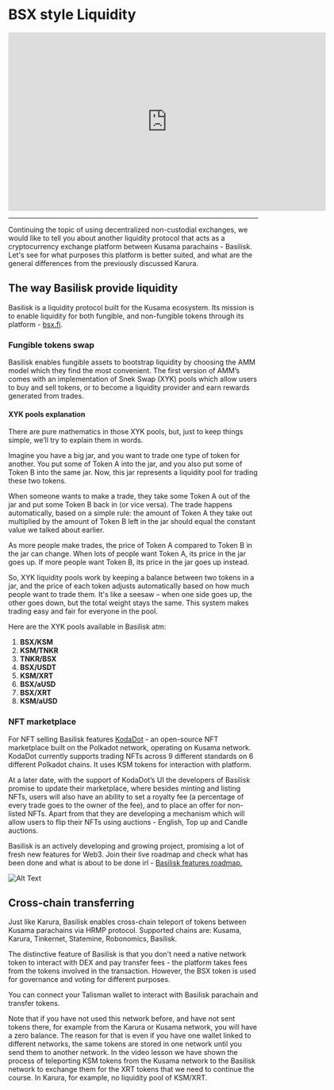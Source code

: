# BSX style Liquidity

<iframe width="640" height="360"
    src="https://www.youtube.com/embed/cua7KHSGOHg?fs=2&autoplay=0" frameborder="0"
    allow="fullscreen; accelerometer; autoplay; clipboard-write; encrypted-media; gyroscope; picture-in-picture" allowfullscreen></iframe>

<hr/>

Continuing the topic of using decentralized non-custodial exchanges, we would like to tell you about another liquidity protocol that acts as a cryptocurrency exchange platform between Kusama parachains - Basilisk. Let's see for what purposes this platform is better suited, and what are the general differences from the previously discussed Karura.

## **The way Basilisk provide liquidity**

Basilisk is a liquidity protocol built for the Kusama ecosystem. Its mission is to enable liquidity for both fungible, and non-fungible tokens through its platform - [bsx.fi](https://bsx.fi/).

### Fungible tokens swap

Basilisk enables fungible assets to bootstrap liquidity by choosing the AMM model which they find the most convenient. The first version of AMM’s comes with an implementation of Snek Swap (XYK) [](https://docs.bsx.fi/product_snek_swap)pools which allow users to buy and sell tokens, or to become a liquidity provider and earn rewards generated from trades.

#### XYK pools explanation

There are pure mathematics in those XYK pools, but, just to keep things simple, we’ll try to explain them in words.

Imagine you have a big jar, and you want to trade one type of token for another. You put some of Token A into the jar, and you also put some of Token B into the same jar. Now, this jar represents a liquidity pool for trading these two tokens.

When someone wants to make a trade, they take some Token A out of the jar and put some Token B back in (or vice versa). The trade happens automatically, based on a simple rule: the amount of Token A they take out multiplied by the amount of Token B left in the jar should equal the constant value we talked about earlier.

As more people make trades, the price of Token A compared to Token B in the jar can change. When lots of people want Token A, its price in the jar goes up. If more people want Token B, its price in the jar goes up instead.

So, XYK liquidity pools work by keeping a balance between two tokens in a jar, and the price of each token adjusts automatically based on how much people want to trade them. It's like a seesaw – when one side goes up, the other goes down, but the total weight stays the same. This system makes trading easy and fair for everyone in the pool.

Here are the XYK pools available in Basilisk atm:

1. **BSX/KSM**
2. **KSM/TNKR**
3. **TNKR/BSX**
4. **BSX/USDT**
5. **KSM/XRT**
6. **BSX/aUSD**
7. **BSX/XRT**
8. **KSM/aUSD**

### NFT marketplace

For NFT selling Basilisk features [KodaDot](https://kodadot.xyz/) - an open-source NFT marketplace built on the Polkadot network, operating on Kusama network. KodaDot currently supports trading NFTs across 9 different standards on 6 different Polkadot chains. It uses KSM tokens for interaction with platform.

At a later date, with the support of KodaDot’s UI the developers of Basilisk promise to update their marketplace, where besides minting and listing NFTs, users will also have an ability to set a royalty fee (a percentage of every trade goes to the owner of the fee), and to place an offer for non-listed NFTs. Apart from that they are developing a mechanism which will allow users to flip their NFTs using auctions - English, Top up and Candle auctions.

Basilisk is an actively developing and growing project, promising a lot of fresh new features for Web3. Join their live roadmap and check what has been done and what is about to be done irl - [Basilisk features roadmap.](https://www.notion.so/Basilisk-Features-Roadmap-External-d70cd8f064634bdfb547726dc57a2b2e?pvs=21)

![Alt Text](./assets/lesson12-diagram.png)

## **Cross-chain transferring**

Just like Karura, Basilisk enables cross-chain teleport of tokens between Kusama parachains via HRMP protocol. Supported chains are: Kusama, Karura, Tinkernet, Statemine, Robonomics, Basilisk.

The distinctive feature of Basilisk is that you don't need a native network token to interact with DEX and pay transfer fees - the platform takes fees from the tokens involved in the transaction. However, the BSX token is used for governance and voting for different purposes.

You can connect your Talisman wallet to interact with Basilisk parachain and transfer tokens.

Note that if you have not used this network before, and have not sent tokens there, for example from the Karura or Kusama network, you will have a zero balance. The reason for that is even if you have one wallet linked to different networks, the same tokens are stored in one network until you send them to another network. In the video lesson we have shown the process of teleporting KSM tokens from the Kusama network to the Basilisk network to exchange them for the XRT tokens that we need to continue the course. In Karura, for example, no liquidity pool of KSM/XRT.

